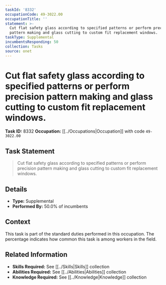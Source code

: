 ```yaml
---
taskId: '8332'
occupationCode: 49-3022.00
occupationTitle: ''
statement: >-
  Cut flat safety glass according to specified patterns or perform precision
  pattern making and glass cutting to custom fit replacement windows.
taskType: Supplemental
incumbentsResponding: 50
collection: Tasks
source: onet
---
```

# Cut flat safety glass according to specified patterns or perform precision pattern making and glass cutting to custom fit replacement windows.

**Task ID:** 8332
**Occupation:** [[../Occupations|Occupation]] with code `49-3022.00`

## Task Statement

> Cut flat safety glass according to specified patterns or perform precision pattern making and glass cutting to custom fit replacement windows.

## Details

- **Type:** Supplemental
- **Performed By:** 50.0% of incumbents

## Context

This task is part of the standard duties performed in this occupation. The percentage indicates how common this task is among workers in the field.

## Related Information

- **Skills Required:** See [[../Skills|Skills]] collection
- **Abilities Required:** See [[../Abilities|Abilities]] collection
- **Knowledge Required:** See [[../Knowledge|Knowledge]] collection
